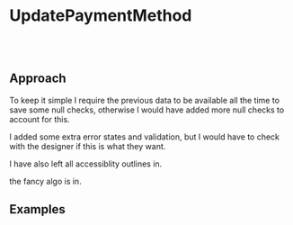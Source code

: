 
<Meta title="Organism/UpdatePaymentMethod" />

# UpdatePaymentMethod

<br />
<br />

## Approach

To keep it simple I require the previous data to be available all the time to save some null checks, otherwise I would have added more null checks to account for this.

I added some extra error states and validation, but I would have to check with the designer if this is what they want.

I have also left all accessiblity outlines in.

the fancy algo is in.

## Examples

<br />
<br />

<Story name="default">
  <UpdatePaymentMethod
    prevData={{
      address_one: "221b Baker St",
      address_two: "London",
      email: "john@doe.com",
      first_name: "Sherlock",
      last_name: "Holmes",
      post_code: "NW1 6XE",
      state: "London",
    }}
  />
</Story>
